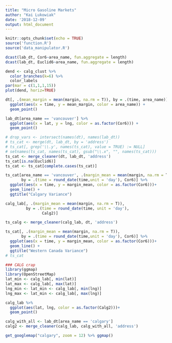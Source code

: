 ```yaml
---
title: "Micro Gasoline Markets"
author: "Kai Lukowiak"
date: '2018-12-09'
output: html_document
---
```


```r
knitr::opts_chunk$set(echo = TRUE)
source('function.R')
source('data_manipulator.R')
```


```r
dcast(lab_dt, Cor6~area_name, fun.aggregate = length)
dcast(lab_dt, Euclid6~area_name, fun.aggregate = length)
```


```r
dend <- calg_clust %>% 
  color_branches(k=6) %>% 
  color_labels
par(mar = c(1,1,1,15)) 
plot(dend, horiz=TRUE)

```

```r

dt[, .(mean_margin = mean(margin, na.rm = T)), by = .(time, area_name)] %>%
  ggplot(aes(x = time, y = mean_margin, color = area_name)) + 
  geom_point()

```

```r
lab_dt[area_name == 'vancouver'] %>% 
  ggplot(aes(x = lat, y = lng, color = as.factor(Cor6))) +
  geom_point()

```

```r
# drop_vars <- intersect(names(dt), names(lab_dt))
# ts_cat <- merge(dt, lab_dt, by = 'address')
# ts_cat[, grep('\\.y', names(ts_cat), value = TRUE) := NULL]
# setnames(ts_cat, names(ts_cat), gsub("\\.x", "", names(ts_cat)))
ts_cat <- merge_cleaner(dt, lab_dt, 'address')
ts_cat[is.na(Euclid6)]
ts_cat <- ts_cat[complete.cases(ts_cat)]

```

```r

ts_cat[area_name == 'vancouver', .(margin_mean = mean(margin, na.rm = T)),
       by = .(time = round_date(time,unit = 'day'), Cor6)] %>% 
  ggplot(aes(x = time, y = margin_mean, color = as.factor(Cor6)))+
  geom_line() +
  ggtitle("Calgary Variance")


```

```r
calg_lab[, .(margin_mean = mean(margin, na.rm = T)), 
         by = .(time = round_date(time, unit = 'day'),
                Calg2)]

ts_calg <- merge_cleaner(calg_lab, dt, 'address')

```

```r
ts_cat[, .(margin_mean = mean(margin, na.rm = T)),
       by = .(time = round_date(time,unit = 'day'), Cor6)] %>% 
  ggplot(aes(x = time, y = margin_mean, color = as.factor(Cor6)))+
  geom_line() +
  ggtitle("Western Canada Variance")
# ts_cat

```

```r
### CALG crap
library(ggmap)
library(OpenStreetMap)
lat_min <- calg_lab[, min(lat)]
lat_max <- calg_lab[, max(lat)]
lng_min <- lat_min <- calg_lab[, min(lng)]
lng_max <- lat_min <- calg_lab[, max(lng)]
```

```r
calg_lab %>% 
  ggplot(aes(lat, lng, color = as.factor(Calg2)))+
  geom_point()

```

```r
calg_with_all <- lab_dt[area_name == 'calgary']
calg2 <- merge_cleaner(calg_lab, calg_with_all, 'address')
```

```r
get_googlemap("calgary", zoom = 12) %>% ggmap()
```

